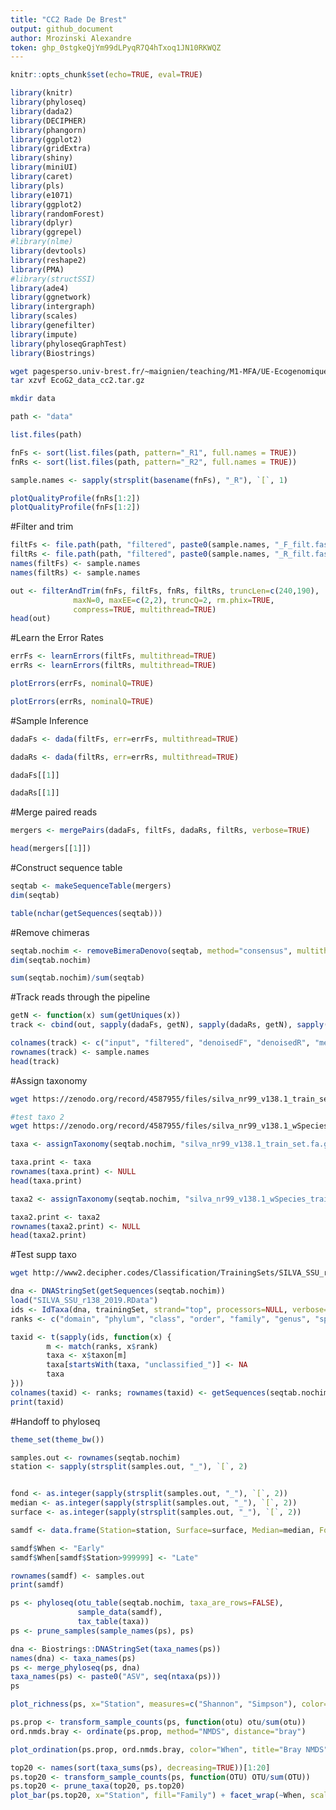 ```yaml
---
title: "CC2 Rade De Brest"
output: github_document
author: Mrozinski Alexandre
token: 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
---
```

```r
knitr::opts_chunk$set(echo=TRUE, eval=TRUE)
```


```r
library(knitr)
library(phyloseq)
library(dada2)
library(DECIPHER)
library(phangorn)
library(ggplot2)
library(gridExtra)
library(shiny)
library(miniUI)
library(caret)
library(pls)
library(e1071)
library(ggplot2)
library(randomForest)
library(dplyr)
library(ggrepel)
#library(nlme)
library(devtools)
library(reshape2)
library(PMA)
#library(structSSI)
library(ade4)
library(ggnetwork)
library(intergraph)
library(scales)
library(genefilter)
library(impute)
library(phyloseqGraphTest)
library(Biostrings)
```

```bash
wget pagesperso.univ-brest.fr/~maignien/teaching/M1-MFA/UE-Ecogenomique2/EcoG2_data_cc2.tar.gz
tar xzvf EcoG2_data_cc2.tar.gz
```

```bash
mkdir data
```

```r
path <- "data"
```

```r
list.files(path)
```

```r
fnFs <- sort(list.files(path, pattern="_R1", full.names = TRUE))
fnRs <- sort(list.files(path, pattern="_R2", full.names = TRUE))

sample.names <- sapply(strsplit(basename(fnFs), "_R"), `[`, 1)
```


```r
plotQualityProfile(fnRs[1:2])
plotQualityProfile(fnFs[1:2])
```

#Filter and trim

```r
filtFs <- file.path(path, "filtered", paste0(sample.names, "_F_filt.fastq.gz"))
filtRs <- file.path(path, "filtered", paste0(sample.names, "_R_filt.fastq.gz"))
names(filtFs) <- sample.names
names(filtRs) <- sample.names
```

```r
out <- filterAndTrim(fnFs, filtFs, fnRs, filtRs, truncLen=c(240,190),
              maxN=0, maxEE=c(2,2), truncQ=2, rm.phix=TRUE,
              compress=TRUE, multithread=TRUE)
head(out)
```

#Learn the Error Rates

```r
errFs <- learnErrors(filtFs, multithread=TRUE)
errRs <- learnErrors(filtRs, multithread=TRUE)
```

```r
plotErrors(errFs, nominalQ=TRUE)
```

```r
plotErrors(errRs, nominalQ=TRUE)
```

#Sample Inference

```r
dadaFs <- dada(filtFs, err=errFs, multithread=TRUE)
```

```r
dadaRs <- dada(filtRs, err=errRs, multithread=TRUE)
```

```r
dadaFs[[1]]
```

```r
dadaRs[[1]]
```

#Merge paired reads

```r
mergers <- mergePairs(dadaFs, filtFs, dadaRs, filtRs, verbose=TRUE)

head(mergers[[1]])
```

#Construct sequence table

```r
seqtab <- makeSequenceTable(mergers)
dim(seqtab)
```

```r
table(nchar(getSequences(seqtab)))
```

#Remove chimeras

```r
seqtab.nochim <- removeBimeraDenovo(seqtab, method="consensus", multithread=TRUE, verbose=TRUE)
dim(seqtab.nochim)
```

```r
sum(seqtab.nochim)/sum(seqtab)
```

#Track reads through the pipeline

```r
getN <- function(x) sum(getUniques(x))
track <- cbind(out, sapply(dadaFs, getN), sapply(dadaRs, getN), sapply(mergers, getN), rowSums(seqtab.nochim))

colnames(track) <- c("input", "filtered", "denoisedF", "denoisedR", "merged", "nonchim")
rownames(track) <- sample.names
head(track)
```

#Assign taxonomy

```bash

wget https://zenodo.org/record/4587955/files/silva_nr99_v138.1_train_set.fa.gz?download=1
```

```bash
#test taxo 2
wget https://zenodo.org/record/4587955/files/silva_nr99_v138.1_wSpecies_train_set.fa.gz?download=1
```

```r
taxa <- assignTaxonomy(seqtab.nochim, "silva_nr99_v138.1_train_set.fa.gz?download=1", multithread=TRUE)
```

```r
taxa.print <- taxa 
rownames(taxa.print) <- NULL
head(taxa.print)
```

```r
taxa2 <- assignTaxonomy(seqtab.nochim, "silva_nr99_v138.1_wSpecies_train_set.fa.gz?download=1", multithread=TRUE)
```

```r
taxa2.print <- taxa2 
rownames(taxa2.print) <- NULL
head(taxa2.print)
```

#Test supp taxo

```bash
wget http://www2.decipher.codes/Classification/TrainingSets/SILVA_SSU_r138_2019.RData
```

```r
dna <- DNAStringSet(getSequences(seqtab.nochim)) 
load("SILVA_SSU_r138_2019.RData") 
ids <- IdTaxa(dna, trainingSet, strand="top", processors=NULL, verbose=FALSE) 
ranks <- c("domain", "phylum", "class", "order", "family", "genus", "species") 

taxid <- t(sapply(ids, function(x) {
        m <- match(ranks, x$rank)
        taxa <- x$taxon[m]
        taxa[startsWith(taxa, "unclassified_")] <- NA
        taxa
}))
colnames(taxid) <- ranks; rownames(taxid) <- getSequences(seqtab.nochim)
print(taxid)
```

#Handoff to phyloseq

```r
theme_set(theme_bw())
```

```r
samples.out <- rownames(seqtab.nochim)
station <- sapply(strsplit(samples.out, "_"), `[`, 2)


fond <- as.integer(sapply(strsplit(samples.out, "_"), `[`, 2))
median <- as.integer(sapply(strsplit(samples.out, "_"), `[`, 2))
surface <- as.integer(sapply(strsplit(samples.out, "_"), `[`, 2))

samdf <- data.frame(Station=station, Surface=surface, Median=median, Fond=fond)

samdf$When <- "Early"
samdf$When[samdf$Station>999999] <- "Late"

rownames(samdf) <- samples.out
print(samdf)
```


```r
ps <- phyloseq(otu_table(seqtab.nochim, taxa_are_rows=FALSE), 
               sample_data(samdf), 
               tax_table(taxa))
ps <- prune_samples(sample_names(ps), ps) 
```

```r

dna <- Biostrings::DNAStringSet(taxa_names(ps))
names(dna) <- taxa_names(ps)
ps <- merge_phyloseq(ps, dna)
taxa_names(ps) <- paste0("ASV", seq(ntaxa(ps)))
ps
```

```r

plot_richness(ps, x="Station", measures=c("Shannon", "Simpson"), color="When")
```

```r
ps.prop <- transform_sample_counts(ps, function(otu) otu/sum(otu))
ord.nmds.bray <- ordinate(ps.prop, method="NMDS", distance="bray")
```

```r
plot_ordination(ps.prop, ord.nmds.bray, color="When", title="Bray NMDS")
```

```r
top20 <- names(sort(taxa_sums(ps), decreasing=TRUE))[1:20]
ps.top20 <- transform_sample_counts(ps, function(OTU) OTU/sum(OTU))
ps.top20 <- prune_taxa(top20, ps.top20)
plot_bar(ps.top20, x="Station", fill="Family") + facet_wrap(~When, scales="free_x")
```
